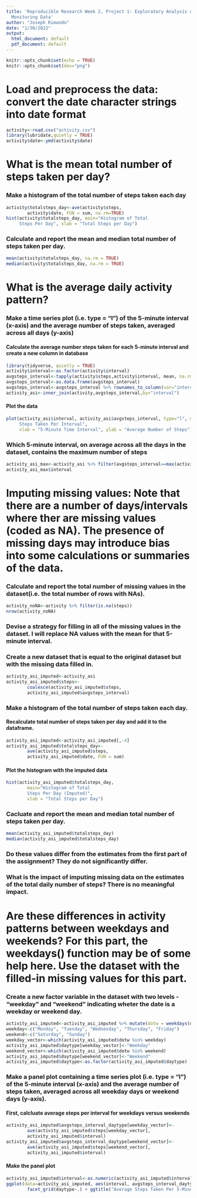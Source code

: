 ```yaml
---
title: 'Reproducible Research Week 2, Project 1: Exploratory Analysis of Personal
  Monitoring Data'
author: "Joseph Rimando"
date: "1/30/2022"
output:
  html_document: default
  pdf_document: default
---
```


```r
knitr::opts_chunk$set(echo = TRUE)
knitr::opts_chunk$set(dev="png")
```

# Load and preprocess the data: convert the date character strings into date format

```r
activity<-read.csv("activity.csv")
library(lubridate,quietly = TRUE)
activity$date<-ymd(activity$date)
```

# What is the mean total number of steps taken per day?

### Make a histogram of the total number of steps taken each day

```r
activity$totalsteps_day<-ave(activity$steps,
        activity$date, FUN = sum, na.rm=TRUE)
hist(activity$totalsteps_day, main="Histogram of Total
     Steps Per Day", xlab = "Total Steps per Day")
```

### Calculate and report the mean and median total number of steps taken per day.

```r
mean(activity$totalsteps_day, na.rm = TRUE)
median(activity$totalsteps_day, na.rm = TRUE)
```

# What is the average daily activity pattern?

### Make a time series plot (i.e. type = "l") of the 5-minute interval (x-axis) and the average number of steps taken, averaged across all days (y-axis)

#### Calculate the average number steps taken for each 5-minute interval and create a new column in database

```r
library(tidyverse, quietly = TRUE)
activity$interval<-as.factor(activity$interval)
avgsteps_interval<-tapply(activity$steps,activity$interval, mean, na.rm=TRUE)
avgsteps_interval<-as.data.frame(avgsteps_interval)
avgsteps_interval<-avgsteps_interval %>% rownames_to_column(var="interval")
activity_asi<-inner_join(activity,avgsteps_interval,by="interval")
```

#### Plot the data

```r
plot(activity_asi$interval, activity_asi$avgsteps_interval, type="l", main = "Average Number of 
     Steps Taken Per Interval",
     xlab = "5-Minute Time Interval", ylab = "Average Number of Steps")
```

### Which 5-minute interval, on average across all the days in the dataset, contains the maximum number of steps

```r
activity_asi_max<-activity_asi %>% filter(avgsteps_interval==max(activity_asi$avgsteps_interval))
activity_asi_max$interval
```

# Imputing missing values: Note that there are a number of days/intervals where ther are missing values (coded as NA). The presence of missing days may introduce bias into some calculations or summaries of the data.

### Calculate and report the total number of missing values in the dataset(i.e. the total number of rows with NAs).

```r
activity_noNA<-activity %>% filter(is.na(steps))
nrow(activity_noNA)
```

### Devise a strategy for filling in all of the missing values in the dataset. I will replace NA values with the mean for that 5-minute interval.

### Create a new dataset that is equal to the original dataset but with the missing data filled in.

```r
activity_asi_imputed<-activity_asi
activity_asi_imputed$steps<-     
        coalesce(activity_asi_imputed$steps,
        activity_asi_imputed$avgsteps_interval)
```

### Make a histogram of the total number of steps taken each day.

#### Recalculate total number of steps taken per day and add it to the dataframe.

```r
activity_asi_imputed<-activity_asi_imputed[,-4]
activity_asi_imputed$totalsteps_day<-
        ave(activity_asi_imputed$steps,
        activity_asi_imputed$date, FUN = sum)
```

#### Plot the histogram with the imputed data

```r
hist(activity_asi_imputed$totalsteps_day, 
        main="Histogram of Total
        Steps Per Day (Imputed)", 
        xlab = "Total Steps per Day")
```

### Cacluate and report the mean and median total number of steps taken per day.

```r
mean(activity_asi_imputed$totalsteps_day)
median(activity_asi_imputed$totalsteps_day)
```

### Do these values differ from the estimates from the first part of the assignment? They do not significantly differ.

### What is the impact of imputing missing data on the estimates of the total daily number of steps? There is no meaningful impact.

# Are these differences in activity patterns between weekdays and weekends? For this part, the weekdays() function may be of some help here. Use the dataset with the filled-in missing values for this part.

### Create a new factor variable in the dataset with two levels - "weekday" and "weekend" indicating wheter the date is a weekday or weekend day.

```r
activity_asi_imputed<-activity_asi_imputed %>% mutate(dotw = weekdays(date))
weekday<-c("Monday", "Tuesday", "Wednesday", "Thursday", "Friday")
weekend<-c("Saturday", "Sunday")
weekday_vector<-which(activity_asi_imputed$dotw %in% weekday)
activity_asi_imputed$daytype[weekday_vector]<-"Weekday"
weekend_vector<-which(activity_asi_imputed$dotw %in% weekend)
activity_asi_imputed$daytype[weekend_vector]<-"Weekend"
activity_asi_imputed$daytype<-as.factor(activity_asi_imputed$daytype)
```

### Make a panel plot containing a time series plot (i.e. type = "l") of the 5-minute interval (x-axis) and the average number of steps taken, averaged across all weekday days or weekend days (y-axis). 

#### First, calcluate average steps per interval for weekdays versus weekends

```r
activity_asi_imputed$avgsteps_interval_daytype[weekday_vector]<-
        ave(activity_asi_imputed$steps[weekday_vector],
        activity_asi_imputed$interval)
activity_asi_imputed$avgsteps_interval_daytype[weekend_vector]<-
        ave(activity_asi_imputed$steps[weekend_vector],
        activity_asi_imputed$interval)
```

#### Make the panel plot

```r
activity_asi_imputed$interval<-as.numeric(activity_asi_imputed$interval)
ggplot(data=activity_asi_imputed, aes(interval, avgsteps_interval_daytype)) + geom_line() +
        facet_grid(daytype~.) + ggtitle("Average Steps Taken Per 5-Minute Interval")
```

